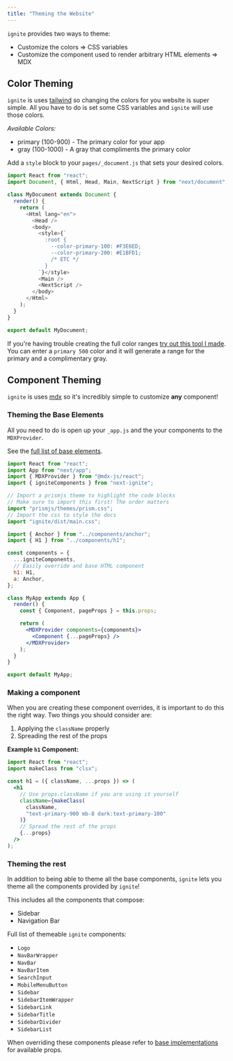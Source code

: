 ```yaml
---
title: "Theming the Website"
---
```


`ignite` provides two ways to theme:

- Customize the colors => CSS variables
- Customize the component used to render arbitrary HTML elements => MDX

## Color Theming

`ignite` is uses [tailwind](https://tailwindcss.com/) so changing the colors for you website is super simple.
All you have to do is set some CSS variables and `ignite` will use those colors.

_Available Colors:_

- primary (100-900) - The primary color for your app
- gray (100-1000) - A gray that compliments the primary color

Add a `style` block to your `pages/_document.js` that sets your desired colors.

```js
import React from "react";
import Document, { Html, Head, Main, NextScript } from "next/document";

class MyDocument extends Document {
  render() {
    return (
      <Html lang="en">
        <Head />
        <body>
          <style>{`
            :root {
              --color-primary-100: #F3E6ED;
              --color-primary-200: #E1BFD1;
              /* ETC */
            }
          `}</style>
          <Main />
          <NextScript />
        </body>
      </Html>
    );
  }
}

export default MyDocument;
```

If you're having trouble creating the full color ranges [try out this tool I made](https://hipstersmoothie.github.io/color-palette/).
You can enter a `primary 500` color and it will generate a range for the primary and a complimentary gray.

## Component Theming

`ignite` is uses [mdx](https://github.com/mdx-js/mdx) so it's incredibly simple to customize **any** component!

### Theming the Base Elements

All you need to do is open up your `_app.js` and the your components to the `MDXProvider`.

See the [full list of base elements](../features/markdown-components).

```jsx
import React from "react";
import App from "next/app";
import { MDXProvider } from "@mdx-js/react";
import { igniteComponents } from "next-ignite";

// Import a prismjs theme to highlight the code blocks
// Make sure to import this first! The order matters
import "prismjs/themes/prism.css";
// Import the css to style the docs
import "ignite/dist/main.css";

import { Anchor } from "../components/anchor";
import { H1 } from "../components/h1";

const components = {
  ...igniteComponents,
  // Easily override and base HTML component
  h1: H1,
  a: Anchor,
};

class MyApp extends App {
  render() {
    const { Component, pageProps } = this.props;

    return (
      <MDXProvider components={components}>
        <Component {...pageProps} />
      </MDXProvider>
    );
  }
}

export default MyApp;
```

### Making a component

When you are creating these component overrides, it is important to do this the right way.
Two things you should consider are:

1. Applying the `className` properly
2. Spreading the rest of the props

**Example `h1` Component:**

```jsx
import React from "react";
import makeClass from "clsx";

const h1 = ({ className, ...props }) => (
  <h1
    // Use props.className if you are using it yourself
    className={makeClass(
      className,
      "text-primary-900 mb-8 dark:text-primary-100"
    )}
    // Spread the rest of the props
    {...props}
  />
);
```

### Theming the rest

In addition to being able to theme all the base components, `ignite` lets you theme all the components provided by `ignite`!

This includes all the components that compose:

- Sidebar
- Navigation Bar

Full list of themeable `ignite` components:

- `Logo`
- `NavBarWrapper`
- `NavBar`
- `NavBarItem`
- `SearchInput`
- `MobileMenuButton`
- `Sidebar`
- `SidebarItemWrapper`
- `SidebarLink`
- `SidebarTitle`
- `SidebarDivider`
- `SidebarList`

When overriding these components please refer to [base implementations]() for available props.
